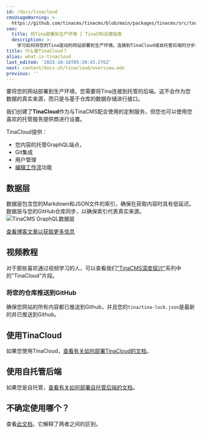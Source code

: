 ```yaml
---
id: /docs/tinacloud
cmsUsageWarning: >-
  https://github.com/tinacms/tinacms/blob/main/packages/tinacms/src/toolkit/react-sidebar/components/local-warning.tsx
seo:
  title: 将Tina部署到生产环境 | TinaCMS设置指南
  description: >-
    学习如何将您的Tina驱动的网站部署到生产环境。连接到TinaCloud或自托管后端的分步指南。
title: 什么是TinaCloud？
alias: what-is-tinacloud
last_edited: '2025-10-16T05:20:43.276Z'
next: content/docs-zh/tinacloud/overview.mdx
previous: ''
---
```


要将您的网站部署到生产环境，您需要将Tina连接到托管的后端。这不会作为您数据的真实来源，而只是与基于仓库的数据存储进行接口。

我们创建了**TinaCloud**作为与TinaCMS配合使用的定制服务，但您也可以使用您喜欢的托管服务提供商进行设置。

TinaCloud提供：

* 您内容的托管GraphQL端点，
* Git集成
* 用户管理
* [编辑工作流](http://localhost:3000/docs/drafts/editorial-workflow)功能

## 数据层

数据层包含您的Markdown和JSON文件的索引，确保在获取内容时具有低延迟。数据层与您的GitHub仓库同步，以确保索引代表真实来源。![TinaCMS GraphQL数据层](/img/docs/tinacms-data-layer_geyrv8.png "TinaCMS GraphQL数据层")

[查看博客文章以获取更多信息](/blog/self-hosted-datalayer/)

## 视频教程

对于那些喜欢通过视频学习的人，可以查看我们["TinaCMS深度探讨"](https://www.youtube.com/watch?v=PcgnJDILv4w\&list=PLPar4H9PHKVqoCwZy79PHr8-W_vA3lAOB\&pp=iAQB)系列中的"TinaCloud"片段。

<Youtube embedSrc="https://www.youtube.com/embed/r9vzL_8PEW8?start=39" />

### 将您的仓库推送到GitHub

确保您网站的所有内容都已推送到Github，并且您的`tina/tina-lock.json`是最新的并已推送到Github。

## 使用TinaCloud

如果您使用TinaCloud，[查看有关如何部署TinaCloud的文档](/docs/tinacloud/overview)。

## 使用自托管后端

如果您是自托管，[查看有关如何部署自托管后端的文档](/docs/self-hosted/overview)。

## 不确定使用哪个？

查看[此文档](/docs/introduction/faq#what-is-tina-cloud)，它解释了两者之间的区别。